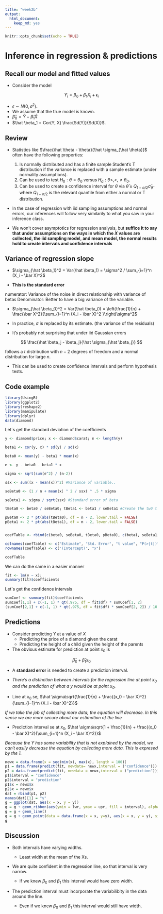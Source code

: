 ```yaml
---
title: "week2b"
output: 
  html_document: 
    keep_md: yes
---
```


```r
knitr::opts_chunk$set(echo = TRUE)
```

**Inference in regression & predictions** 
==============

## **Recall our model and fitted values**

* Consider the model

$$
Y_i = \beta_0 + \beta_1 X_i + \epsilon_i
$$

* $\epsilon \sim N(0, \sigma^2)$. 
* We assume that the true model is known.
* $\hat \beta_0 = \bar Y - \hat \beta_1 \bar X$
* $\hat \beta_1 = Cor(Y, X) \frac{Sd(Y)}{Sd(X)}$.


## **Review**
* Statistics like $\frac{\hat \theta - \theta}{\hat \sigma_{\hat \theta}}$ often have the following properties:
   
    1. Is normally distributed and has a finite sample Student's T distribution if the  variance is replaced with a sample estimate (under normality assumptions).
    2. Can be used to test $H_0 : \theta = \theta_0$ versus $H_a : \theta >, <, \neq \theta_0$.
    3. Can be used to create a confidence interval for $\theta$ via $\hat \theta \pm Q_{1-\alpha/2} \hat \sigma_{\hat \theta}$
    where $Q_{1-\alpha/2}$ is the relevant quantile from either a normal or T distribution.
         
* In the case of regression with iid sampling assumptions and normal errors, our inferences will follow very similarily to what you saw in your inference class.
      
* We won't cover asymptotics for regression analysis, but **suffice it to say that under assumptions  on the ways in which the $X$ values are collected, the iid sampling model, and mean model,  the normal results hold to create intervals and confidence intervals**

## **Variance of regression slope**


* $\sigma_{\hat \beta_1}^2 = Var(\hat \beta_1) = \sigma^2 / \sum_{i=1}^n (X_i - \bar X)^2$

* **This is the standard error**

numerator: Variance of the noise in direct relationship with variance of betas
Denominator: Better to have a big variance of the variable. 

* $\sigma_{\hat \beta_0}^2 = Var(\hat \beta_0)  = \left(\frac{1}{n} + \frac{\bar X^2}{\sum_{i=1}^n (X_i - \bar X)^2 }\right)\sigma^2$

* In practice, $\sigma$ is replaced by its estimate. (the variance of the residuals)

* It's probably not surprising that under iid Gaussian errors

$$
\frac{\hat \beta_j - \beta_j}{\hat \sigma_{\hat \beta_j}}
$$

follows a $t$ distribution with $n-2$ degrees of freedom and a normal distribution for large $n$.

* This can be used to create confidence intervals and perform
hypothesis tests.


## **Code example**

```r
library(UsingR)
library(ggplot2)
library(reshape2)
library(manipulate)
library(dplyr)
data(diamond)
```



Let´s get the standard deviation of the coefficients 

```r

y <- diamond$price; x <- diamond$carat; n <- length(y)

beta1 <- cor(y, x) * sd(y) / sd(x)

beta0 <- mean(y) - beta1 * mean(x)

e <- y - beta0 - beta1 * x

sigma <- sqrt(sum(e^2) / (n-2))

ssx <- sum((x - mean(x))^2) #Variance of variable..

seBeta0 <- (1 / n + mean(x) ^ 2 / ssx) ^ .5 * sigma 

seBeta1 <- sigma / sqrt(ssx) #Standard error of beta

tBeta0 <- beta0 / seBeta0; tBeta1 <- beta1 / seBeta1 #Create the tw0 t statistics ... with Ho=0 

pBeta0 <- 2 * pt(abs(tBeta0), df = n - 2, lower.tail = FALSE)
pBeta1 <- 2 * pt(abs(tBeta1), df = n - 2, lower.tail = FALSE)


coefTable <- rbind(c(beta0, seBeta0, tBeta0, pBeta0), c(beta1, seBeta1, tBeta1, pBeta1))

colnames(coefTable) <- c("Estimate", "Std. Error", "t value", "P(>|t|)")
rownames(coefTable) <- c("(Intercept)", "x")

coefTable
```


We can do the same in a easier manner

```r

fit <- lm(y ~ x); 
summary(fit)$coefficients
```


Let´s get the confidence intervals 


```r

sumCoef <- summary(fit)$coefficients
sumCoef[1,1] + c(-1, 1) * qt(.975, df = fit$df) * sumCoef[1, 2]
(sumCoef[2,1] + c(-1, 1) * qt(.975, df = fit$df) * sumCoef[2, 2]) / 10

```

## **Predictions**


* Consider predicting $Y$ at a value of $X$
  * Predicting the price of a diamond given the carat
  * Predicting the height of a child given the height of the parents
* The obvious estimate for prediction at point $x_0$ is 

$$
\hat \beta_0 + \hat \beta_1 x_0
$$

* A **standard error** is needed to create a prediction interval.

* *There's a distinction between intervals for the regression line at point $x_0$ and the prediction of what a $y$ would be at point $x_0$.*
  
* Line at $x_0$ se, $\hat \sigma\sqrt{\frac{1}{n} +  \frac{(x_0 - \bar X)^2}{\sum_{i=1}^n (X_i - \bar X)^2}}$

*If we take the job of collecting more data, the equation will decrease. In this sense we are more secure about our estimation of the line*


* Prediction interval se at $x_0$, $\hat \sigma\sqrt{1 + \frac{1}{n} + \frac{(x_0 - \bar X)^2}{\sum_{i=1}^n (X_i - \bar X)^2}}$

*Because the Y has some variability that is not explained by the model, we can´t easily decrease the equation by collecting more data. This is expresed by the 1.*



```r

newx = data.frame(x = seq(min(x), max(x), length = 100))
p1 = data.frame(predict(fit, newdata= newx,interval = ("confidence")))
p2 = data.frame(predict(fit, newdata = newx,interval = ("prediction")))
p1$interval = "confidence"
p2$interval = "prediction"
p1$x = newx$x
p2$x = newx$x
dat = rbind(p1, p2)
names(dat)[1] = "y"
g = ggplot(dat, aes(x = x, y = y))
g = g + geom_ribbon(aes(ymin = lwr, ymax = upr, fill = interval), alpha = 0.2) 
g = g + geom_line()
g = g + geom_point(data = data.frame(x = x, y=y), aes(x = x, y = y), size = 4)
g

```
## **Discussion**

* Both intervals have varying widths.
  * Least width at the mean of the Xs.
  
* We are quite confident in the regression line, so that 
  interval is very narrow.
  
  * If we knew $\beta_0$ and $\beta_1$ this interval would have zero width.
  
* The prediction interval must incorporate the variabilibity
  in the data around the line.
  
  * Even if we knew $\beta_0$ and $\beta_1$ this interval would still have width.